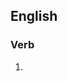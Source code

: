 ==English==

===Verb===
{{head|en|present participle}}

# {{present participle of|undeceive|lang=en|nocat=1}}